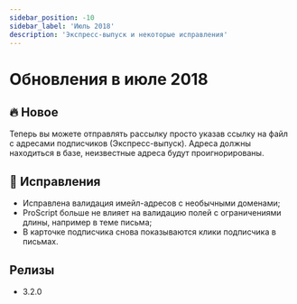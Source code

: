 ```yaml
---
sidebar_position: -10
sidebar_label: 'Июль 2018'
description: 'Экспресс-выпуск и некоторые исправления'
---
```


# Обновления в июле 2018

## 🔥 Новое

Теперь вы можете отправлять рассылку просто указав ссылку на файл с адресами подписчиков (Экспресс-выпуск). Адреса должны находиться в базе, неизвестные адреса будут проигнорированы.

## 🐛 Исправления

- Исправлена валидация имейл-адресов с необычными доменами;
- ProScript больше не влияет на валидацию полей с ограничениями длины, например в теме письма;
- В карточке подписчика снова показываются клики подписчика в письмах.

## Релизы

- 3.2.0

